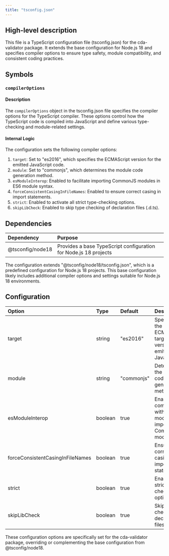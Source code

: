 ```yaml
---
title: "tsconfig.json"
---
```


## High-level description
This file is a TypeScript configuration file (tsconfig.json) for the cda-validator package. It extends the base configuration for Node.js 18 and specifies compiler options to ensure type safety, module compatibility, and consistent coding practices.

## Symbols

### `compilerOptions`
#### Description
The `compilerOptions` object in the tsconfig.json file specifies the compiler options for the TypeScript compiler. These options control how the TypeScript code is compiled into JavaScript and define various type-checking and module-related settings.

#### Internal Logic
The configuration sets the following compiler options:

1. `target`: Set to "es2016", which specifies the ECMAScript version for the emitted JavaScript code.
2. `module`: Set to "commonjs", which determines the module code generation method.
3. `esModuleInterop`: Enabled to facilitate importing CommonJS modules in ES6 module syntax.
4. `forceConsistentCasingInFileNames`: Enabled to ensure correct casing in import statements.
5. `strict`: Enabled to activate all strict type-checking options.
6. `skipLibCheck`: Enabled to skip type checking of declaration files (.d.ts).

## Dependencies
| Dependency | Purpose |
|:-----------|:--------|
| @tsconfig/node18 | Provides a base TypeScript configuration for Node.js 18 projects |

The configuration extends "@tsconfig/node18/tsconfig.json", which is a predefined configuration for Node.js 18 projects. This base configuration likely includes additional compiler options and settings suitable for Node.js 18 environments.

## Configuration
| Option | Type | Default | Description |
|:-------|:-----|:--------|:------------|
| target | string | "es2016" | Specifies the ECMAScript target version for emitted JavaScript |
| module | string | "commonjs" | Determines the module code generation method |
| esModuleInterop | boolean | true | Enables compatibility with ES6 module imports for CommonJS modules |
| forceConsistentCasingInFileNames | boolean | true | Ensures correct casing in import statements |
| strict | boolean | true | Enables all strict type-checking options |
| skipLibCheck | boolean | true | Skips type checking of declaration files (.d.ts) |

These configuration options are specifically set for the cda-validator package, overriding or complementing the base configuration from @tsconfig/node18.